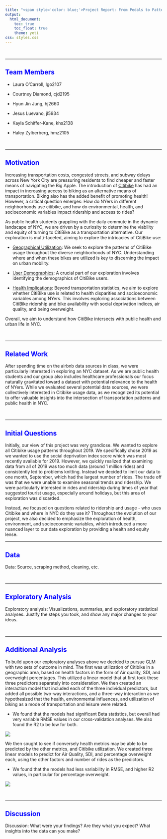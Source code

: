 ```yaml
---
title: "<span style='color: blue;'>Project Report: From Pedals to Patterns: A P8105 Citibike Data Analysis</span>"
output: 
  html_document:
    toc: true
    toc_float: true
    theme: yeti
css: styles.css
---
```

<style>
  h1 {
    text-align: center;
     font-weight: bold;
  }
</style>

  &nbsp;

***

## <span style='color: blue;'>Team Members</span>
  - Laura O'Carroll, lgo2107<br>
  - Courtney Diamond, cjd2195<br>
  - Hyun Jin Jung, hj2660<br>
  - Jesus Luevano, jl5934<br>
  - Kayla Schiffer-Kane, khs2138<br>
  - Haley Zylberberg, hmz2105<br> 
  
    &nbsp;

***

## <span style='color: blue;'>Motivation</span>

Increasing transportation costs, congested streets, and subway delays across New York City are pressuring residents to find cheaper and faster means of navigating the Big Apple. The introduction of [Citibike](https://citibikenyc.com/) has had an impact in increasing access to biking as an alternative means of transportation. Biking also has the added benefit of promoting health! However, a critical question emerges: How do NYers in different neighborhoods use citibike, and how do environmental, health, and socioeconomic variables impact ridership and access to rides? 

As public health students grappling with the daily commute in the dynamic landscape of NYC, we are driven by a curiosity to determine the viability and equity of turning to CitiBike as a transportation alternative. Our exploration is multi-faceted, aiming to explore the intricacies of CitiBike use:

   * <u>Geographical Utilization</u>: We seek to explore the patterns of CitiBike usage throughout the diverse neighborhoods of NYC. Understanding where and when these bikes are utilized is key to discerning the impact on urban mobility.
   
  * <u>User Demographics</u>: A crucial part of our exploration involves identifying the demographics of CitiBike users. 
  
  * <u>Health Implications</u>: Beyond transportation statistics, we aim to explore whether CitiBike use is related to health disparities and socioeconomic variables among NYers. This involves exploring associations between CitiBike ridership and bike availability with social deprivation indices, air quality, and being overweight.

Overall, we aim to understand how CitiBike intersects with public health and urban life in NYC.

  &nbsp;

***
## <span style='color: blue;'>Related Work</span>

After spending time on the airbnb data sources in class, we were particularly interested in exploring an NYC dataset. As we are public health students and our group also includes healthcare professionals our focus naturally gravitated toward a dataset with potential relevance to the health of NYers. While we evaluated several potential data sources, we were collectively interested in Citibike usage data, as we recognized its potential to offer valuable insights into the intersection of transportation patterns and public health in NYC.

  &nbsp;

***

## <span style='color: blue;'>Initial Questions</span>

Initially, our view of this project was very grandiose. We wanted to explore all Citibike usage patterns throughout 2019. We specifically chose 2019 as we wanted to use the social deprivation index score which was most recently available for 2019. However, we quickly realized that examining data from all of 2019 was too much data (around 1 million rides) and consistently led to problems knitting. Instead we decided to limit our data to one month, September, which had the largest number of rides. The trade off was that we were unable to examine seasonal trends and ridership. We were particularly interested in rides and ridership during times of year that suggested tourist usage, especially around holidays, but this area of exploration was discarded.

Instead, we focused on questions related to ridership and usage - who uses Citibike and where in NYC do they use it? Throughout the evolution of our project, we also decided to emphasize the exploration of health, environment, and socioeconomic variables, which introduced a more nuanced layer to our data exploration by providing a health and equity lense. 

***

## <span style='color: blue;'>Data</span>

Data: Source, scraping method, cleaning, etc.

  &nbsp;

***

## <span style='color: blue;'>Exploratory Analysis</span>
Exploratory analysis: Visualizations, summaries, and exploratory statistical analyses. Justify the steps you took, and show any major changes to your ideas.

  &nbsp;

***

## <span style='color: blue;'>Additional Analysis</span>

To build upon our exploratory analyses above we decided to pursue GLM with two sets of outcome in mind. The first was utilization of Citibike in a geographic area, based on health factors in the form of Air quality, SDI, and overweight percentages. This utilized a linear model that at first took these three predictors separately into consideration. We then created an interaction model that included each of the three individual predictors, but added all possible two-way interactions, and a three-way interaction as we hypothesized that the health, environmental influences, and utilization of biking as a mode of transportation and leisure were related. 

* We found that the models had significant Beta statistics, but overall had very variable RMSE values in our cross-validation analyses. We also found the R2 to be low for both. 

![](modeling/compare_rides_models.png)

We then sought to see if conversely health metrics may be able to be predicted by the other metrics, and Citibike utilization. We created three linear models to predict for Air Quality, SDI, and percentage overweight each, using the other factors and number of rides as the predictors. 

* We found that the models had less variability in RMSE, and higher R2 values, in particular for percentage overweight. 

![](modeling/compare_healthoutcomes.png)



  &nbsp;

***

## <span style='color: blue;'>Discussion</span>
Discussion: What were your findings? Are they what you expect? What insights into the data can you make?
